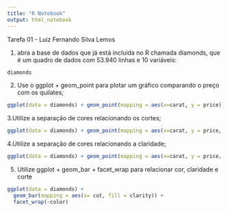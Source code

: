 ```yaml
---
title: "R Notebook"
output: html_notebook
---
```


Tarefa 01 - Luiz Fernando Silva Lemos

1. abra a base de dados que já está incluída no R chamada diamonds, que é um quadro de dados com 53.940 linhas e 10 variáveis:

```r
diamonds

```

2. Use o ggplot + geom_point para plotar um gráfico comparando o preço com os quilates;

```r
ggplot(data = diamonds) + geom_point(mapping = aes(x=carat, y = price)) 
```

3.Utilize a separação de cores relacionando os cortes;

```r
ggplot(data = diamonds) + geom_point(mapping = aes(x=carat, y = price, color= cut)) 

```
4.Utilize a separação de cores relacionando a claridade;

```r
ggplot(data = diamonds) + geom_point(mapping = aes(x=carat, y = price, color= clarity)) 
```
5. Utilize ggplot + geom_bar + facet_wrap para relacionar cor, claridade e corte

```r
ggplot(data = diamonds) +
  geom_bar(mapping = aes(x= cut, fill = clarity)) + 
  facet_wrap(~color)
```

